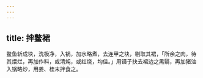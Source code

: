 ```yaml
---
---
---
```

title: 拌鳖裙
---



鳖鱼斩成块，洗极净，入锅，加水略煮，去连甲之块，剔取其裙，「所余之肉，待其煨烂，再加作料，或清炖，或红烧，均佳。」用镊子抉去裙边之黑翳，再加猪油入锅略炒，用姜、桂末拌食之。